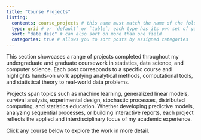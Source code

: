 ```yaml
---
title: "Course Projects"
listing: 
  contents: course_projects # this name must match the name of the folder you created in step #1; here, all Quarto docs in the `posts` directory will be included on your listing page
  type: grid # or `default` or `table`; each type has its own set of yaml options to include
  sort: "date desc" # can also sort on more than one field
  categories: true # allows you to sort posts by assigned categories 
---
```


This section showcases a range of projects completed throughout my undergraduate and graduate coursework in statistics, data science, and computer science. Each post corresponds to a specific course and highlights hands-on work applying analytical methods, computational tools, and statistical theory to real-world data problems.

Projects span topics such as machine learning, generalized linear models, survival analysis, experimental design, stochastic processes, distributed computing, and statistics education. Whether developing predictive models, analyzing sequential processes, or building interactive reports, each project reflects the applied and interdisciplinary focus of my academic experience.

Click any course below to explore the work in more detail.
